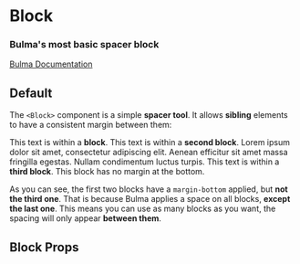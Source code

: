 

<Meta title="Elements/Block" component={Block} />

# Block

### Bulma's most basic spacer **block**

[Bulma Documentation](https://bulma.io/documentation/elements/block/)

## Default

The `<Block>` component is a simple **spacer tool**. It allows **sibling** elements to have a consistent margin between them:

<Canvas>
  <Story name="Default">
    <React.Fragment>
      <Block>This text is within a <strong>block</strong>.</Block>
      <Block>This text is within a <strong>second block</strong>. Lorem ipsum dolor sit amet, consectetur adipiscing elit. Aenean efficitur sit amet massa fringilla egestas. Nullam condimentum luctus turpis.</Block>
      <Block>This text is within a <strong>third block</strong>. This block has no margin at the bottom.</Block>
    </React.Fragment>
  </Story>
</Canvas>

As you can see, the first two blocks have a `margin-bottom` applied, but **not the third one**. That is because Bulma applies a space on all blocks, **except the last one**. This means you can use as many blocks as you want, the spacing will only appear **between them**.

## Block Props

<ArgsTable of={Block} />

